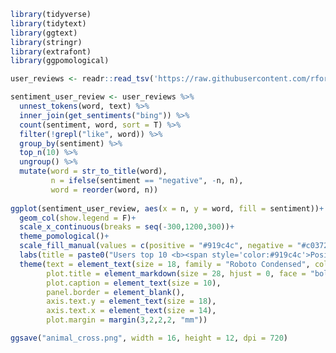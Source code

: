 ```r
library(tidyverse)
library(tidytext)
library(ggtext)
library(stringr)
library(extrafont)
library(ggpomological)

user_reviews <- readr::read_tsv('https://raw.githubusercontent.com/rfordatascience/tidytuesday/master/data/2020/2020-05-05/user_reviews.tsv')
```


```r
sentiment_user_review <- user_reviews %>% 
  unnest_tokens(word, text) %>% 
  inner_join(get_sentiments("bing")) %>% 
  count(sentiment, word, sort = T) %>%
  filter(!grepl("like", word)) %>% 
  group_by(sentiment) %>%
  top_n(10) %>%
  ungroup() %>%
  mutate(word = str_to_title(word),
         n = ifelse(sentiment == "negative", -n, n),
         word = reorder(word, n))
  
ggplot(sentiment_user_review, aes(x = n, y = word, fill = sentiment))+
  geom_col(show.legend = F)+
  scale_x_continuous(breaks = seq(-300,1200,300))+
  theme_pomological()+
  scale_fill_manual(values = c(positive = "#919c4c", negative = "#c03728"))+
  labs(title = paste0("Users top 10 <b><span style='color:#919c4c'>Positive</span></b> and <b><span style='color:#c03728'>Negative</span></b> sentiments of Animal Crossing reviews"), subtitle = "Sentiment analysis excludes the word 'like' which appears 1300+ times in different contexts", caption = "Data: Villager DB | @Amit_Levinson",x = NULL, y = NULL)+
  theme(text = element_text(size = 18, family = "Roboto Condensed", color = "#a89985"),
        plot.title = element_markdown(size = 28, hjust = 0, face = "bold"),
        plot.caption = element_text(size = 10),
        panel.border = element_blank(),
        axis.text.y = element_text(size = 18),
        axis.text.x = element_text(size = 14),
        plot.margin = margin(3,2,2,2, "mm"))

ggsave("animal_cross.png", width = 16, height = 12, dpi = 720)
```

